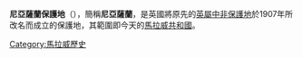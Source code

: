 {{Unreferenced |time=2009-05-13T09:17:34+00:00 }}
{{Expand |time=2009-05-13T09:17:34+00:00 }}<!-- 本调用由 {{subst:Expand/auto}} 自动产生。 -->
{{Infobox Former Country
|native_name =  Nyasaland
|conventional_long_name = 尼亞薩蘭
|common_name = 尼亞薩蘭
|continent   = 非洲
|region      = 南非
|era         = 
|status      = 保护国
|status_text = [[英國|英國]]保護地
|empire      = 英國
|government_type = 君主立宪制
|
|event_start = 建立
|year_start  = 1907年
|date_start  = 10月
|event_end   = 取消
|year_end    = 1964年
|date_end    = 7月6日
|life_span   = 1907年－1953年<br/>1963年－1964年
|
|event_pre   = 
|date_pre    = 
|event1      = 組成[[中非聯邦|中非聯邦]]
|date_event1 = 1953年-1963年
|event2      =
|date_event2 = 
|event3      = 
|date_event3 = 
|event4      = 
|date_event4 = 
|event_post  = 
|date_post   = 
|
|p1          = 英屬中非保護地
|flag_p1     = Flag_of_British_Central_Africa_Protectorate.svg
|p2          = 羅德西亞與尼亞薩蘭聯邦
|flag_p2     = Flag of the Federation of Rhodesia and Nyasaland (1953–1963).svg
|p3          = 
|flag_p3     =        
|s1          = 羅德西亞與尼亞薩蘭聯邦
|flag_s1     = Flag of the Federation of Rhodesia and Nyasaland (1953–1963).svg
|s2          = 馬拉威
|flag_s2     = Flag of Malawi.svg
|
|image_flag  = Flag of Nyasaland (1925–1964).svg
|image_coat  = Coat of arms of Nyasaland (1925–1964).svg
|
|image_map            = LocationMalawi.svg
|image_map_caption    = 
|
|capital              = [[松巴|松巴]]
|
|national_motto = {{lang|fr|''"Dieu et mon droit"''}} {{spaces|2}}<small>([[法文|法文]])<br/>“我权天授”</small>

|national_anthem      = 《[[天佑女王|天佑女王]]》
|common_languages     = [[英語|英語]]
|religion             = 
|currency             = [[羅德西亞鎊|羅德西亞鎊]]
|
|title_leader         = [[英國國王|英國國王]] 
|leader1              = [[愛德華七世|愛德華七世]]
|year_leader1         = 1901–1910
|leader2              = [[伊利莎白二世|伊利莎白二世]]
|year_leader2         = 1952–1964
|title_representative = 總督
|representative1      = 威廉·亨利·曼宁 (首)
|year_representative1 = 1907–1908
|representative2      = 格林·斯莫尔·伍德琼斯 (末)
|year_representative2 = 1963–1964
|representative3      = 
|year_representative3 = 
|deputy1                = 
|deputy2                = 
|deputy3                = 
|deputy4                = 
|year_deputy1           = 
|year_deputy2           = 
|year_deputy3           = 
|year_deputy4           = 
|title_deputy           = 
|stat_year1           = 
|stat_area1           = 
|stat_pop1            = 
|stat_year2           = 
|stat_area2           = 
|stat_pop2            = 
}}

'''尼亞薩蘭保護地'''（{{lang-en|Protectorate of Nyasaland}}），簡稱'''尼亞薩蘭'''，是英國將原先的[[英屬中非保護地|英屬中非保護地]]於1907年所改名而成立的保護地，其範圍即今天的[[馬拉威共和國|馬拉威共和國]]。

[[Category:馬拉威歷史|Category:馬拉威歷史]]